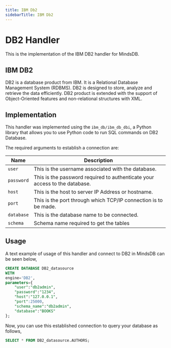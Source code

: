 ```yaml
---
title: IBM Db2
sidebarTitle: IBM Db2
---
```


# DB2 Handler

This is the implementation of the IBM DB2 handler for MindsDB.

## IBM DB2
DB2 is a database product from IBM. It is a Relational Database Management System (RDBMS). DB2 is designed to store, analyze and retrieve the data efficiently. DB2 product is extended with the support of Object-Oriented features and non-relational structures with XML. 

## Implementation
This handler was implemented using the `ibm_db/ibm_db_dbi`, a Python library that allows you to use Python code to run SQL commands on DB2 Database.


The required arguments to establish a connection are:

| Name                                  | Description                                                                              |
| ------------------------------------- | ---------------------------------------------------------------------------------------- |
| `user`                            |  This is the username associated with the database.
| `password`                                |  This is the password required to authenticate your access to the database. |
| `host`                                |  This is the host to server IP Address or hostname.                                                  |
| `port`                                |  This is the port through which TCP/IP connection is to be made.                              |
| `database`                            |  This is the database name to be connected.                          |
| `schema`                            |  Schema name required to get the tables

## Usage
A text example of usage of this handler and connect to DB2 in MindsDB can be seen below,

~~~~sql
CREATE DATABASE DB2_datasource
WITH
engine='DB2',
parameters={
    "user":"db2admin",
    "password":"1234",
    "host":"127.0.0.1",
    "port":25000,
    "schema_name":"db2admin",
    "database":"BOOKS"
};
~~~~

Now, you can use this established connection to query your database as follows,
~~~~sql
SELECT * FROM DB2_datasource.AUTHORS;
~~~~